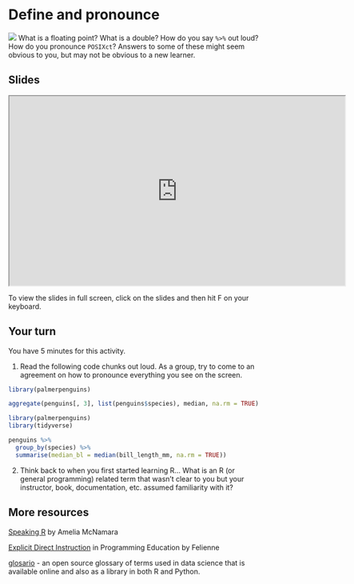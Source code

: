 # Define and pronounce {#speak}

![](images/icons8-voice-100.png){.cover} What is a floating point?
What is a double?
How do you say `%>%` out loud?
How do you pronounce `POSIXct`? Answers to some of these might seem obvious to you, but may not be obvious to a new learner.

## Slides

```{=html}
<iframe src="https://rstudio-education.github.io/wtf-teach-rstudio-global/materials/07-speak/07-speak.html" width="672px" height="379px" allowfullscreen>
</iframe>
```
::: {.tip}
To view the slides in full screen, click on the slides and then hit F on your keyboard.
:::

## Your turn

::: {.clock}
You have 5 minutes for this activity.
:::

1.  Read the following code chunks out loud. As a group, try to come to an agreement on how to pronounce everything you see on the screen.

```r
library(palmerpenguins)

aggregate(penguins[, 3], list(penguins$species), median, na.rm = TRUE)
```

```r
library(palmerpenguins)
library(tidyverse)

penguins %>%
  group_by(species) %>%
  summarise(median_bl = median(bill_length_mm, na.rm = TRUE))
```

2.  Think back to when you first started learning R... What is an R (or general programming) related term that wasn't clear to you but your instructor, book, documentation, etc. assumed familiarity with it?

## More resources

::: {.video}
[Speaking R](https://youtu.be/ckW9sSdIVAc) by Amelia McNamara
:::

::: {.video}
[Explicit Direct Instruction](https://rstudio.com/resources/rstudioconf-2019/explicit-direct-instruction-in-programming-education/) in Programming Education by Felienne
:::

::: {.package}
[glosario](https://glosario.carpentries.org/) - an open source glossary of terms used in data science that is available online and also as a library in both R and Python.
:::
